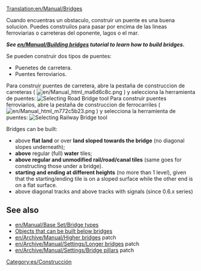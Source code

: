 [[Translation:en/Manual/Bridges]]
{{es/Traducción|Bridges|0}}
{{es/Tabla de contenido}}
<!--
 Previous content wasn't as insightful as the building bridges tutorial
 + this page should be more of a reference, link section and a quick guide, not beginners guide
-->

Cuando encuentras un obstaculo, construir un puente es una buena solucion. Puedes construilos para pasar por encima de las lineas ferroviarias o carreteras del oponente, lagos o el mar.

'''''See [[en/Manual/Building bridges]] tutorial to learn how to build bridges.'''''

Se pueden construir dos tipos de puentes:
* Puenetes de carretera.
* Puentes ferroviarios.

Para construir puentes de carretera, abre la pestaña de construccion de carreteras ( [[File:en/Manual html ma6d6c8c.png]] ) y selecciona la herramienta de puentes:
[[File:en/BridgeTut14.png|none|frame|Selecting Road Bridge tool]]
Para construir puentes ferroviarios, abre la pestaña  de construccion de ferrocarriles ( [[File:en/Manual html m772c5b23.png]] ) y selecciona la herramienta de puentes:
[[File:en/BridgeTut1.png|none|frame|Selecting Railway Bridge tool]]

Bridges can be built:
* above '''flat land''' or over '''land sloped towards the bridge''' (no diagonal slopes underneath);
* '''above''' regular (full) '''water''' tiles;
* '''above regular and unmodified rail/road/canal tiles''' (same goes for constructing those under a bridge).
* '''starting and ending at different heights''' (no more than 1 level), given that the starting/ending tile is on a sloped surface while the other end is on a flat surface.
* above diagonal tracks and above tracks with signals (since 0.6.x series)

<!-- COMMENT START
Left this just a reference for future edit(s)

==Building bridges for beginners==
Start by opening up the build toolbar for railways and clicking on [[Image:Build_bridge.png]] (build bridges button). You'll notice that your cursor will change:
[[Image:Ottdbridge1.png|none|frame|See the build bridges cursor?]]
Next you have to recognize where you can build bridges. We'll start off with a standard bridge-the-gap bridge, which can be placed in an area that looks like this:
[[Image:Ottdbridge1.6.png|none|frame|What a nice place for a bridge!]]
When you move your mouse over the ground, the square the mouse is in is highlighted; the bridge will start here.
[[Image:Ottdbridge2.png|none|frame|See it highlighted there?]]
Now, just click, hold down, and drag to the opposite sloped tile, like so:
[[Image:Ottdbridge3.png|none|frame|4. Remember, you're still holding the mouse button down...]]
Once you've dragged there, where you want the bridge to be, let go of the mouse button. The bridge selection dialog will open. The options will vary depending on the bridge length and the year.
[[Image:Ottdbridge4.png|center|none|frame|You can choose which bridge you want.]]
Click the bridge you want, we'll select Steel Girder this time:
[[Image:Ottdbridge5.png|none|frame|Bridge chosen...]]
And... there you go, your (I suppose) very first bridge. You'll notice the red text rising, displaying the amount of money you've spent.
[[Image:Ottdbridge6.png|none|frame|That cost you 579 pounds!]]
This works the same way for road construction as well; just select the bridge construction tool from the road construction tool bar.

Now we've got making bridges down, there are a few more things that you can do. Bridges can be even constructed on flat land - say to avoid a track built by competition.
[[Image:Ottdbridge11.png|none|frame|Bridge on flat land]]

Or, you can even do something like the following if the mind takes you.
[[Image:Ottdbridge9.png|none|frame|Not really useful, but...]]

END COMMENT -->
== See also ==
*[[en/Manual/Base Set/Bridge types]]
*[[en/Archive/Manual/New Bridges|Objects that can be built below bridges]]
*[[en/Archive/Manual/Higher bridges]] patch
*[[en/Archive/Manual/Settings/Longer bridges]] patch
*[[en/Archive/Manual/Settings/Bridge pillars]] patch

[[Category:es/Construcción]]
<!-- this is not tutorial/walkthrough category member -->